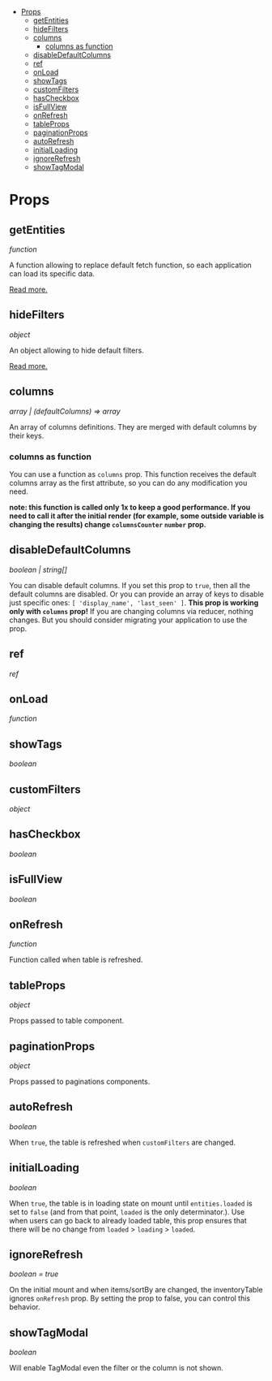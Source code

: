 - [Props](#props)
  - [getEntities](#getentities)
  - [hideFilters](#hidefilters)
  - [columns](#columns)
    - [columns as function](#columns-as-function)
  - [disableDefaultColumns](#disabledefaultcolumns)
  - [ref](#ref)
  - [onLoad](#onload)
  - [showTags](#showtags)
  - [customFilters](#customfilters)
  - [hasCheckbox](#hascheckbox)
  - [isFullView](#isfullview)
  - [onRefresh](#onrefresh)
  - [tableProps](#tableprops)
  - [paginationProps](#paginationprops)
  - [autoRefresh](#autorefresh)
  - [initialLoading](#initialloading)
  - [ignoreRefresh](#ignorerefresh)
  - [showTagModal](#showtagmodal)

# Props

## getEntities

*function*

A function allowing to replace default fetch function, so each application can load its specific data.

[Read more.](./custom_fetch.md)

## hideFilters

*object*

An object allowing to hide default filters.

[Read more.](./hide_filters.md)

## columns

*array | (defaultColumns) => array*

An array of columns definitions. They are merged with default columns by their keys.

### columns as function

You can use a function as `columns` prop. This function receives the default columns array as the first attribute, so you can do any modification you need.

**note: this function is called only 1x to keep a good performance. If you need to call it after the initial render (for example, some outside variable is changing the results) change `columnsCounter` `number` prop.**

## disableDefaultColumns

*boolean | string[]*

You can disable default columns. If you set this prop to `true`, then all the default columns are disabled. Or you can provide an array of keys to disable just specific ones: `[ 'display_name', 'last_seen' ]`. **This prop is working only with `columns` prop!** If you are changing columns via reducer, nothing changes. But you should consider migrating your application to use the prop.

## ref

*ref*

## onLoad

*function*

## showTags

*boolean*

## customFilters

*object*

## hasCheckbox

*boolean*

## isFullView

*boolean*

## onRefresh

*function*

Function called when table is refreshed.

## tableProps

*object*

Props passed to table component.

## paginationProps

*object*

Props passed to paginations components.

## autoRefresh

*boolean*

When `true`, the table is refreshed when `customFilters` are changed.

## initialLoading

*boolean*

When `true`, the table is in loading state on mount until `entities.loaded` is set to `false` (and from that point, `loaded` is the only determinator.). Use when users can go back to already loaded table, this prop ensures that there will be no change from `loaded` > `loading` > `loaded`.

## ignoreRefresh

*boolean = true*

On the initial mount and when items/sortBy are changed, the inventoryTable ignores `onRefresh` prop. By setting the prop to false, you can control this behavior.

## showTagModal

*boolean*

Will enable TagModal even the filter or the column is not shown.
